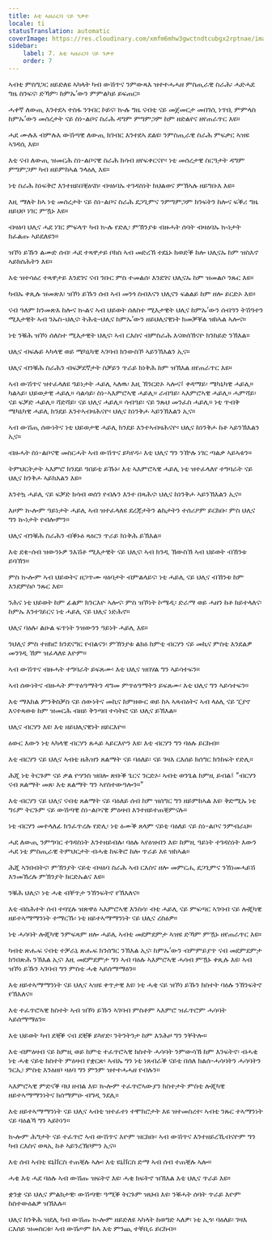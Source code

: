 ```yaml
---
title: እቲ ኣዘራርባ ናይ ንቃተ
locale: ti
statusTranslation: automatic
coverImage: https://res.cloudinary.com/xmfm6mhw3gwctndtcubgx2rptnae/image/upload/v1741354419/small_cover_la_gran_rebelion_28716e29d2.webp
sidebar:
    label: 7. እቲ ኣዘራርባ ናይ ንቃተ
    order: 7
---
```

ኣብቲ ምስግጋር ዘይድለዩ ኣካላት ካብ ውሽጥና ንምውጻእ ዝተተሓሓዘ ምስጢራዊ ስራሕ፡ ሓድሓደ ግዜ ስንፍና፡ ድኻም፡ ከምኡ’ውን ምምልካይ ይፍጠር።

ሓቀኛ ለውጢ እንተደኣ ተስፋ ንገብር ኮይና፡ ኲሉ ግዜ ናብቲ ናይ መጀመርታ መበገሲ ነጥቢ ምምላስ ከምኡ’ውን መሰረታት ናይ ስነ-ልቦና ስራሕ ዳግም ምግምጋም ከም ዘድልየና ዘየጠራጥር እዩ።

ሓደ ሙሉእ ብምሉእ ውሽጣዊ ለውጢ ክገብር እንተደኣ ደልዩ፡ ንምስጢራዊ ስራሕ ምፍቃር ኣዝዩ ኣገዳሲ እዩ።

እቲ ናብ ለውጢ ዝመርሕ ስነ-ልቦናዊ ስራሕ ክሳብ ዘየፍቀርናዮ፡ ነቲ መሰረታዊ ስርዓታት ዳግም ምግምጋም ካብ ዘይምከኣል ንላዕሊ እዩ።

ነቲ ስራሕ ከነፍቅሮ እንተዘይበቒዕናስ፡ ብዛዕባኡ ተገዳስነት ክህልወና ምኽኣሉ ዘይግቡእ እዩ።

እዚ ማለት ከኣ ነቲ መሰረታት ናይ ስነ-ልቦና ስራሕ ደጋጊምና ንምግምጋም ክንፍትን ከሎና ፍቕሪ ግዜ ዘይህቦ ነገር ምዃኑ እዩ።

ብዛዕባ ህሊና ሓደ ነገር ምፍላጥ ካብ ኲሉ የድሊ፡ ምኽንያቱ ብዙሓት ሰባት ብዛዕባኡ ኲነታት ክፈልጡ ኣይደለዩን።

ዝኾነ ይኹን ልሙድ ሰብ፡ ሓደ ተጻዋታይ ቦክስ ኣብ መድረኽ ተደኒኑ ክወድቕ ከሎ ህሊናኡ ከም ዝስእኖ ኣይክስሕትን እዩ።

እቲ ዝተሳዕረ ተጻዋታይ እንደገና ናብ ንቡር ምስ ተመልሰ፡ እንደገና ህሊናኡ ከም ዝመልሶ ንጹር እዩ።

ካብኡ ቀጺሉ ዝመጽእ፡ ዝኾነ ይኹን ሰብ ኣብ መንጎ ስብእናን ህሊናን ፍልልይ ከም ዘሎ ይርድኦ እዩ።

ናብ ዓለም ክንመጽእ ከሎና ኲልና ኣብ ህይወት ሰለስተ ሚእታዊት ህሊና ከምኡ’ውን ሰብዓን ትሽዓተን ሚእታዊት ኣብ ንኡስ-ህሊና፡ ትሕቲ-ህሊና ከምኡ’ውን ዘይህሊናዊነት ክመቓቐል ዝከኣል ኣሎና።

ነቲ ንቑሕ ዝኾነ ሰለስተ ሚእታዊት ህሊና፡ ኣብ ርእስና ብምስራሕ እናወሰኽናዮ ክንከይድ ንኽእል።

ህሊና ብፍሉይ ኣካላዊ ወይ ሜካኒካዊ ኣገባብ ክንውስኾ ኣይንኽእልን ኢና።

ህሊና ብንቑሕ ስራሕን ብፍቓደኛታት ስቓይን ጥራይ ክነቅሕ ከም ዝኽእል ዘየጠራጥር እዩ።

ኣብ ውሽጥና ዝተፈላለዩ ዓይነታት ሓይሊ ኣለዉ፡ እዚ ኽንርድኦ ኣሎና፤ ቀዳማይ፡ ሜካኒካዊ ሓይሊ። ካልኣይ፡ ህይወታዊ ሓይሊ። ሳልሳይ፡ ስነ-ኣእምሮኣዊ ሓይሊ። ራብዓይ፡ ኣእምሮኣዊ ሓይሊ። ሓምሻይ፡ ናይ ፍቓድ ሓይሊ። ሻድሻይ፡ ናይ ህሊና ሓይሊ። ሳብዓይ፡ ናይ ንጹህ መንፈስ ሓይሊ። ነቲ ጥብቅ ሜካኒካዊ ሓይሊ ክንደይ እንተኣብዛሕናዮ፡ ህሊና ከነንቅሖ ኣይንኽእልን ኢና።

ኣብ ውሽጢ ሰውነትና ነቲ ህይወታዊ ሓይሊ ክንደይ እንተኣብዛሕናዮ፡ ህሊና ከነንቅሖ ከቶ ኣይንኽእልን ኢና።

ብዙሓት ስነ-ልቦናዊ መስርሓት ኣብ ውሽጥና ይካየዱ፡ እቲ ህሊና ግን ንዅሉ ነገር ጣልቃ ኣይኣቱን።

ትምህርትታት ኣእምሮ ክንደይ ዓበይቲ ይኹኑ፡ እቲ ኣእምሮኣዊ ሓይሊ ነቲ ዝተፈላለየ ተግባራት ናይ ህሊና ከንቅሖ ኣይክእልን እዩ።

እንተኳ ሓይሊ ናይ ፍቓድ ክሳብ ወሰን የብሉን እንተ በጻሕና፡ ህሊና ከነንቅሖ ኣይንኽእልን ኢና።

እዞም ኲሎም ዓይነታት ሓይሊ ኣብ ዝተፈላለዩ ደረጃታትን ልኬታትን ተሰሪዖም ይርከቡ፡ ምስ ህሊና ግን ኲነታት የብሎምን።

ህሊና ብንቑሕ ስራሕን ብቕኑዕ ጻዕርን ጥራይ ክነቅሕ ይኽእል።

እቲ ደቂ-ሰብ ዝውንኑዎ ንእሽቶ ሚእታዊት ናይ ህሊና፡ ኣብ ክንዲ ኽውስኽ ኣብ ህይወት ብኸንቱ ይባኽን።

ምስ ኲሎም ኣብ ህይወትና ዘጋጥሙ ዛዕባታት ብምልላይና፡ ነቲ ሓይሊ ናይ ህሊና ብኸንቱ ከም እንደምስሶ ንጹር እዩ።

ንሕና ነቲ ህይወት ከም ፊልም ክንርእዮ ኣሎና፡ ምስ ዝኾነት ኮሜዲ፡ ድራማ ወይ ሓዘን ከቶ ከይተላለና፡ ከምኡ እንተገይርና ነቲ ሓይሊ ናይ ህሊና ነድሕኖ።

ህሊና ባዕሉ፡ ልዑል ፍጥነት ንዝውንን ዓይነት ሓይሊ እዩ።

ንህሊና ምስ ተዘክሮ ክንደናግር የብልናን፡ ምኽንያቱ ልክዕ ከምቲ ብርሃን ናይ መኪና ምስቲ እንደልዎ መንገዲ ኸም ዝፈላለዩ እዮም።

ኣብ ውሽጥና ብዙሓት ተግባራት ይፍጸሙ፡ እቲ ህሊና ዝበሃል ግን ኣይሳተፍን።

ኣብ ሰውነትና ብዙሓት ምጥዕዓማትን ዳግመ ምጥዕዓማትን ይፍጸሙ፡ እቲ ህሊና ግን ኣይሳተፍን።

እቲ ማእከል ምንቅስቓስ ናይ ሰውነትና መኪና ከምዘውር ወይ ከኣ ኣጻብዕትና ኣብ ላዕሊ ናይ ፒያኖ እናተጻወቱ ከም ዝመርሕ ብዘይ ቅንጣበ ተሳትፎ ናይ ህሊና ይኽእል።

ህሊና ብርሃን እዩ፡ እቲ ዘይህሊናዊነት ዘይርእዮ።

ዕውር እውን ነቲ ኣካላዊ ብርሃን ጸሓይ ኣይርእዮን እዩ፡ እቲ ብርሃን ግን ባዕሉ ይርከብ።

እቲ ብርሃን ናይ ህሊና ኣብቲ ዘሕዝን ጸልማት ናይ ባዕለይ፡ ናይ ገዛእ ርእሰይ ክሰግር ክንከፍት የድሊ።

ሕጂ ነቲ ትርጉም ናይ ቃል ዮሃንስ ዝበሎ ጽቡቕ ጌርና ንርድኦ፡ ኣብቲ ወንጌል ከምዚ ይብል፤ "ብርሃን ናብ ጸልማት መጸ፡ እቲ ጸልማት ግን ኣየስተውዓሎን።"

እቲ ብርሃን ናይ ህሊና ናብቲ ጸልማት ናይ ባዕለይ ሰብ ከም ዝሰግር ግን ዘይምከኣል እዩ፡ ቅድሚኡ ነቲ ግሩም ትርጉም ናይ ውሽጣዊ ስነ-ልቦናዊ ምዕዛብ እንተዘይተጠቒምናሉ።

ነቲ ብርሃን መተላለፊ ክንፈጥረሉ የድሊ፡ ነቲ ዕሙቕ ጸላም ናይቲ ባዕለይ ናይ ስነ-ልቦና ንምብራህ።

ሓደ ለውጢ ንምግባር ተገዳስነት እንተዘይብሉ፡ ባዕሉ ኣየዕዝብን እዩ፡ ከምዚ ዓይነት ተገዳስነት እውን ሓደ ነቲ ምስጢራዊ ትምህርታት ብሓቂ ከፍቅሮ ከሎ ጥራይ እዩ ዝከኣል።

ሕጂ ኣንበብትና፡ ምኽንያት ናይቲ ብዛዕባ ስራሕ ኣብ ርእስና ዘሎ መምርሒ ደጋጊምና ንኸነመሓይሽ እንመኽረሉ ምኽንያት ክርድኡልና እዩ።

ንቑሕ ህሊና፡ ነቲ ሓቂ ብቐጥታ ንኽንፍትኖ የኽእለና።

እቲ ብስሕተት ሰብ ተባሂሉ ዝጽዋዕ ኣእምሮኣዊ እንስሳ፡ ብቲ ሓይሊ ናይ ምፍጣር ኣገባብ ናይ ሎጂካዊ ዘይተኣማማንነት ተማርኹ፡ ነቲ ዘይተኣማማንነት ናይ ህሊና ረስዕዎ።

ነቲ ሓሳባት ሎጂካዊ ንምፍጻም ዘሎ ሓይሊ ኣብቲ መደምደምታ ኣዝዩ ድኻም ምዃኑ ዘየጠራጥር እዩ።

ካብቲ ጽሑፍ ናብቲ ተቓራኒ ጽሑፍ ክንሰግር ንኽእል ኢና፡ ከምኡ’ውን ብምምይያጥ ናብ መደምደምታ ክንበጽሕ ንኽእል ኢና፡ እዚ መደምደምታ ግን ኣብ ባዕሉ ኣእምሮኣዊ ሓሳብ ምዃኑ ቀጺሉ እዩ፡ ኣብ ዝኾነ ይኹን ኣገባብ ግን ምስቲ ሓቂ ኣይሰማማዕን።

እቲ ዘይተኣማማንነት ናይ ህሊና ኣዝዩ ቀጥታዊ እዩ፡ ነቲ ሓቂ ናይ ዝኾነ ይኹን ክስተት ባዕሉ ንኽንፍትኖ የኽእለና።

እቲ ተፈጥሮኣዊ ክስተት ኣብ ዝኾነ ይኹን ኣገባብ ምስቶም ኣእምሮ ዝፈጥሮም ሓሳባት ኣይሰማማዕን።

እቲ ህይወት ካብ ደቒቕ ናብ ደቒቕ ይካየድ፡ ንትንትንታ ከም እንሕዞ ግን ንቐትሎ።

እቲ ብምዕዛብ ናይ ከምዚ ወይ ከምቲ ተፈጥሮኣዊ ክስተት ሓሳባት ንምውሳኽ ከም እንፍትኖ፡ ብሓቂ ነቲ ሓቂ ናይቲ ክስተት ምዕዛብ የቋርጽ፡ ኣብኡ ግን ነቲ ነጸብራቕ ናይቲ በሰለ ክልሰ-ሓሳባትን ሓሳባትን ንርኢ፡ ምስቲ እንዕዘቦ ዛዕባ ግን ምንም ዝተተሓሓዘ የብሉን።

ኣእምሮኣዊ ምድናቕ ባህ ዘብል እዩ፡ ኲሎም ተፈጥሮኣውያን ክስተታት ምስቲ ሎጂካዊ ዘይተኣማማንነትና ክሰማምዑ ብግዲ ንደሊ።

እቲ ዘይተኣማማንነት ናይ ህሊና ኣብቲ ዝተፈተነ ተሞክሮታት እዩ ዝተመስረተ፡ ኣብቲ ንጹር ተኣማንነት ናይ ባዕልኻ ግን ኣይኮነን።

ኲሎም ሕግታት ናይ ተፈጥሮ ኣብ ውሽጥና እዮም ዝርከቡ፡ ኣብ ውሽጥና እንተዘይረኺብናዮም ግን ካብ ርእስና ወጻኢ ከቶ ኣይንረኽቦምን ኢና።

እቲ ሰብ ኣብቲ ዩኒቨርስ ተጠቒሉ ኣሎ፡ እቲ ዩኒቨርስ ድማ ኣብ ሰብ ተጠቒሉ ኣሎ።

ሓቂ እቲ ሓደ ባዕሉ ኣብ ውሽጡ ዝፍትኖ እዩ፡ ሓቂ ክፍትኖ ዝኽእል እቲ ህሊና ጥራይ እዩ።

ቋንቋ ናይ ህሊና ምልክታዊ፡ ውሽጣዊ፡ ዓሚቕ ትርጉም ዝህብ እዩ፡ ንቑሓት ሰባት ጥራይ እዮም ከስተውዕልዎ ዝኽእሉ።

ህሊና ከንቅሕ ዝደሊ ካብ ውሽጡ ኲሎም ዘይድለዩ ኣካላት ከወግድ ኣለዎ፡ ነቲ ኢጎ፡ ባዕለይ፡ ገዛእ ርእሰይ ዝመስርቱ፡ ኣብ ውሽጦም ከኣ እቲ ምንጪ ተቐቢሩ ይርከብ።

